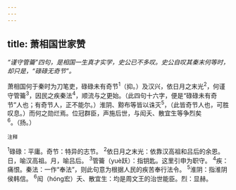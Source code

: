 ```yaml
---
---
---
```

title: 萧相国世家赞
---



*“谨守管籥”四句，是相国一生真才实学，史公已不多叹。史公自叹其秦末何等时，却只是，“碌碌无奇节”。*

萧相国何于秦时为刀笔吏，碌碌未有奇节<sup>1</sup>（抑。）及汉兴，依日月之末光<sup>2</sup>，何谨守管籥<sup>3</sup>，因民之疾秦法<sup>4</sup>，顺流与之更始。（此四句十六字，便是“碌碌未有奇节”人也；有奇节人，正不能尔。）淮阴、黥布等皆以诛灭<sup>5</sup>，（此皆奇节人也，可胜叹息。）而何之勋烂焉。位冠群臣，声施后世，与闳夭、散宜生等争烈矣<sup>6</sup>。（扬。）

<sup>注释</sup>

<sup>1</sup>碌碌：平庸。奇节：特异的志节。
<sup>2</sup>依日月之末光：依靠汉高祖和吕后的余恩。日，喻汉高祖。月，喻吕后。
<sup>3</sup>管籥（yuè跃）：指钥匙。这里引申为职守。
<sup>4</sup>疾：痛恨。秦法：一作“奉法”，则此句意为根据人民的疾苦奉行法令。
<sup>5</sup>淮阴：指淮阴侯韩信。
<sup>6</sup>闳（hóng宏）夭、散宜生：均是周文王的治世能臣。烈：显赫。